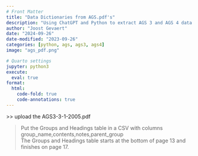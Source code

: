 ```yaml
---
# Front Matter
title: "Data Dictionaries from AGS.pdf's"
description: "Using ChatGPT and Python to extract AGS 3 and AGS 4 data dictionaries from their corresponding .pdf documentation."
author: "Joost Gevaert"
date: "2024-09-26"
date-modified: "2023-09-26"
categories: [python, ags, ags3, ags4]
image: "ags_pdf.png"

# Quarto settings
jupyter: python3
execute:
  eval: true
format:
  html:
    code-fold: true
    code-annotations: true
---
```


\>> upload the AGS3-3-1-2005.pdf

> Put the Groups and Headings table in a CSV with columns group_name,contents,notes,parent_group  
> The Groups and Headings table starts at the bottom of page 13 and finishes on page 17.
